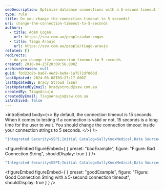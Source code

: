 ```yaml
---
seoDescription: Optimize database connections with a 5-second timeout to reduce wait times and improve user experience.
type: rule
title: Do you change the connection timeout to 5 seconds?
uri: change-the-connection-timeout-to-5-seconds
authors:
  - title: Adam Cogan
    url: https://ssw.com.au/people/adam-cogan
  - title: Tiago Araujo
    url: https://ssw.com.au/people/tiago-araujo
related: []
redirects:
  - do-you-change-the-connection-timeout-to-5-seconds
created: 2018-04-25T20:09:56.000Z
archivedreason: null
guid: fbd22c8b-8a67-4ed9-be9a-1a7572df866d
lastUpdated: 2024-06-08T03:27:17.000Z
lastUpdatedBy: Brady Stroud [SSW]
lastUpdatedByEmail: bradystroud@ssw.com.au
createdBy: TiagoAraujo
createdByEmail: TiagoAraujo@ssw.com.au
isArchived: false
---
```


<introEmbed
  body={<>
By default, the connection timeout is 15 seconds. When it comes to testing if a connection is valid or not, 15 seconds is a long time for the user to wait. You should change the connection timeout inside your connection strings to 5 seconds.
  </>}
/>
```csharp
"Integrated Security=SSPI;Initial Catalog=SallyKnoxMedical;Data Source=TUNA"
```
<figureEmbed figureEmbed={ {
  preset: "badExample",
  figure: "Figure: Bad Connection String",
  shouldDisplay: true
} } />


```csharp
"Integrated Security=SSPI;Initial Catalog=SallyKnoxMedical;Data Source=TUNA;Connect Timeout=5"
```
<figureEmbed figureEmbed={ {
  preset: "goodExample",
  figure: "Figure: Good Connection String with a 5-second connection timeout",
  shouldDisplay: true
} } />
